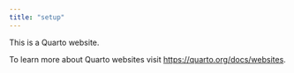 ```yaml
---
title: "setup"
---
```


This is a Quarto website.

To learn more about Quarto websites visit <https://quarto.org/docs/websites>.
